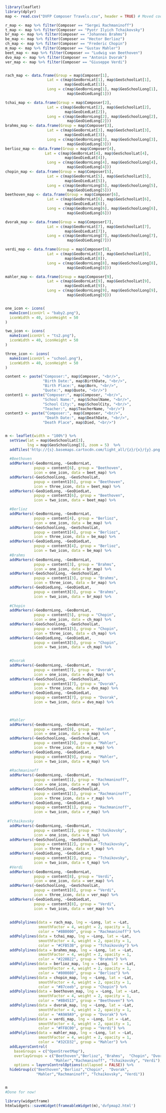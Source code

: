
```r
library(leaflet)
library(dplyr)
map <- read.csv("DVFP Composer Travels.csv", header = TRUE) # Moved coordinates slightly

r_map <- map %>% filter(Composer == "Sergei Rachmaninoff")
t_map <- map %>% filter(Composer == "Pyotr Ilyich Tchaikovsky")
br_map <- map %>% filter(Composer == "Johannes Brahms")
be_map <- map %>% filter(Composer == "Hector Berlioz")
ch_map <- map %>% filter(Composer == "Frederic Chopin")
m_map <- map %>% filter(Composer == "Gustav Mahler")
beet_map <- map %>% filter(Composer == "Ludwig van Beethoven")
dvo_map <- map %>% filter(Composer == "Antonin Dvorak")
ver_map <- map %>% filter(Composer == "Giuseppe Verdi")


rach_map <- data.frame(Group = map$Composer[1],
                   Lat = c(map$GeoBornLat[1], map$GeoSchoolLat[1],
                           map$GeoDiedLat[1]),
                   Long = c(map$GeoBornLong[1], map$GeoSchoolLong[1], 
                            map$GeoDiedLong[1]))

tchai_map <- data.frame(Group = map$Composer[2],
                   Lat = c(map$GeoBornLat[2], map$GeoSchoolLat[2],
                           map$GeoDiedLat[2]),
                   Long = c(map$GeoBornLong[2], map$GeoSchoolLong[2], 
                            map$GeoDiedLong[2]))
brahms_map <- data.frame(Group = map$Composer[3],
                   Lat = c(map$GeoBornLat[3], map$GeoSchoolLat[3],
                           map$GeoDiedLat[3]),
                   Long = c(map$GeoBornLong[3], map$GeoSchoolLong[3], 
                            map$GeoDiedLong[3]))
berlioz_map <- data.frame(Group = map$Composer[4],
                  Lat = c(map$GeoBornLat[4], map$GeoSchoolLat[4],
                           map$GeoDiedLat[4]),
                   Long = c(map$GeoBornLong[4], map$GeoSchoolLong[4], 
                            map$GeoDiedLong[4]))
chopin_map <- data.frame(Group = map$Composer[5],
                   Lat = c(map$GeoBornLat[5], map$GeoSchoolLat[5],
                           map$GeoDiedLat[5]),
                   Long = c(map$GeoBornLong[5], map$GeoSchoolLong[5], 
                            map$GeoDiedLong[5]))
beethoven_map <- data.frame(Group = map$Composer[6],
                   Lat = c(map$GeoBornLat[6], map$GeoSchoolLat[6],
                           map$GeoDiedLat[6]),
                   Long = c(map$GeoBornLong[6], map$GeoSchoolLong[6], 
                            map$GeoDiedLong[6]))

dvorak_map <- data.frame(Group = map$Composer[7],
                   Lat = c(map$GeoBornLat[7], map$GeoSchoolLat[7],
                           map$GeoDiedLat[7]),
                   Long = c(map$GeoBornLong[7], map$GeoSchoolLong[7], 
                            map$GeoDiedLong[7]))

verdi_map <- data.frame(Group = map$Composer[8],
                   Lat = c(map$GeoBornLat[8], map$GeoSchoolLat[8],
                           map$GeoDiedLat[8]),
                   Long = c(map$GeoBornLong[8], map$GeoSchoolLong[8], 
                            map$GeoDiedLong[8]))

mahler_map <- data.frame(Group = map$Composer[9],
                   Lat = c(map$GeoBornLat[9], map$GeoSchoolLat[9],
                           map$GeoDiedLat[9]),
                   Long = c(map$GeoBornLong[9], map$GeoSchoolLong[9], 
                            map$GeoDiedLong[9]))


one_icon <- icons(
  makeIcon(iconUrl = "baby2.png"),
  iconWidth = 40, iconHeight = 50
)

two_icon <- icons(
  makeIcon(iconUrl = "ts2.png"),
  iconWidth = 40, iconHeight = 50
)

three_icon <- icons(
  makeIcon(iconUrl = "school.png"),
  iconWidth = 40, iconHeight = 50
)

content <- paste("Composer:", map$Composer, "<br/>",
                 "Birth Date:", map$BirthDate, "<br/>",
                 "Birth Place:", map$Born, "<br/>",
                 "Quote:", map$Quote, "<br/>")
content1 <- paste("Composer:", map$Composer, "<br/>",
                 "School Name:", map$SchoolName, "<br/>",
                 "School City:", map$SchoolCity, "<br/>",
                 "Teacher:", map$TeacherName, "<br/>")
content3 <- paste("Composer:", map$Composer, "<br/>",
                  "Death Date:", map$DeathDate, "<br/>",
                 "Death Place", map$Died, "<br/>")


m <- leaflet(width = "100%") %>% 
  setView(lat = map$GeoSchoolLat[3],
          lng = map$GeoSchoolLong[3], zoom = 5)  %>%
  addTiles('http://{s}.basemaps.cartocdn.com/light_all/{z}/{x}/{y}.png') %>% 
  
  #Beethoven
  addMarkers(~GeoBornLong, ~GeoBornLat,
             popup = content[6], group = "Beethoven", 
             icon = one_icon, data = beet_map) %>% 
  addMarkers(~GeoSchoolLong, ~GeoSchoolLat,
             popup = content1[6], group = "Beethoven", 
             icon = three_icon, data = beet_map) %>% 
  addMarkers(~GeoDiedLong, ~GeoDiedLat,
             popup = content3[6], group = "Beethoven", 
             icon = two_icon, data = beet_map) %>% 

  #Berlioz
  addMarkers(~GeoBornLong, ~GeoBornLat,
             popup = content[4], group = "Berlioz", 
             icon = one_icon, data = be_map) %>% 
  addMarkers(~GeoSchoolLong, ~GeoSchoolLat,
             popup = content1[4], group = "Berlioz", 
             icon = three_icon, data = be_map) %>% 
  addMarkers(~GeoDiedLong, ~GeoDiedLat,
             popup = content3[4], group = "Berlioz", 
             icon = two_icon, data = be_map) %>%     
  #Brahms 
  addMarkers(~GeoBornLong, ~GeoBornLat,
             popup = content[3], group = "Brahms", 
             icon = one_icon, data = br_map) %>% 
  addMarkers(~GeoSchoolLong, ~GeoSchoolLat,
             popup = content1[3], group = "Brahms", 
             icon = three_icon, data = br_map) %>% 
  addMarkers(~GeoDiedLong, ~GeoDiedLat,
             popup = content3[3], group = "Brahms", 
             icon = two_icon, data = br_map) %>% 
  
  #Chopin
  addMarkers(~GeoBornLong, ~GeoBornLat,
             popup = content[5], group = "Chopin", 
             icon = one_icon, data = ch_map) %>% 
  addMarkers(~GeoSchoolLong, ~GeoSchoolLat,
             popup = content1[5], group = "Chopin", 
             icon = three_icon, data = ch_map) %>% 
  addMarkers(~GeoDiedLong, ~GeoDiedLat,
             popup = content3[5], group = "Chopin", 
             icon = two_icon, data = ch_map) %>% 
  

  #Dvorak
  addMarkers(~GeoBornLong, ~GeoBornLat,
             popup = content[7], group = "Dvorak", 
             icon = one_icon, data = dvo_map) %>% 
  addMarkers(~GeoSchoolLong, ~GeoSchoolLat,
             popup = content1[7], group = "Dvorak", 
             icon = three_icon, data = dvo_map) %>% 
  addMarkers(~GeoDiedLong, ~GeoDiedLat,
             popup = content3[7], group = "Dvorak", 
             icon = two_icon, data = dvo_map) %>%


  
  #Mahler
  addMarkers(~GeoBornLong, ~GeoBornLat,
             popup = content[9], group = "Mahler", 
             icon = one_icon, data = m_map) %>% 
  addMarkers(~GeoSchoolLong, ~GeoSchoolLat,
             popup = content1[9], group = "Mahler", 
             icon = three_icon, data = m_map) %>% 
  addMarkers(~GeoDiedLong, ~GeoDiedLat,
             popup = content3[9], group = "Mahler", 
             icon = two_icon, data = m_map) %>% 
  
  #Rachmaninoff
  addMarkers(~GeoBornLong, ~GeoBornLat,
             popup = content[1], group = "Rachmaninoff", 
             icon = one_icon, data = r_map) %>% 
  addMarkers(~GeoSchoolLong, ~GeoSchoolLat,
             popup = content1[1], group = "Rachmaninoff", 
             icon = three_icon, data = r_map) %>% 
  addMarkers(~GeoDiedLong, ~GeoDiedLat,
             popup = content3[1], group = "Rachmaninoff", 
             icon = two_icon, data = r_map) %>%
  
 #Tchaikovsky
  addMarkers(~GeoBornLong, ~GeoBornLat,
             popup = content[2], group = "Tchaikovsky", 
             icon = one_icon, data = t_map) %>% 
  addMarkers(~GeoSchoolLong, ~GeoSchoolLat,
             popup = content1[2], group = "Tchaikovsky", 
             icon = three_icon, data = t_map) %>% 
  addMarkers(~GeoDiedLong, ~GeoDiedLat,
             popup = content3[2], group = "Tchaikovsky", 
             icon = two_icon, data = t_map) %>%
  #Verdi  
  addMarkers(~GeoBornLong, ~GeoBornLat,
             popup = content[8], group = "Verdi", 
             icon = one_icon, data = ver_map) %>% 
  addMarkers(~GeoSchoolLong, ~GeoSchoolLat,
             popup = content1[8], group = "Verdi", 
             icon = three_icon, data = ver_map) %>% 
  addMarkers(~GeoDiedLong, ~GeoDiedLat,
             popup = content3[8], group = "Verdi", 
             icon = two_icon, data = ver_map) %>%    
  
    
  addPolylines(data = rach_map, lng = ~Long, lat = ~Lat,
               smoothFactor = 4, weight = 2, opacity = 1,
               color = "#8B0000", group = "Rachmaninoff") %>%
  addPolylines(data = tchai_map, lng = ~Long, lat = ~Lat,
               smoothFactor = 4, weight = 2, opacity = 1,
               color = "#CFB53B", group = "Tchaikovsky") %>%
  addPolylines(data = brahms_map, lng = ~Long, lat = ~Lat,
               smoothFactor = 4, weight = 2, opacity = 1,
               color = "#228B22", group = "Brahms") %>%
  addPolylines(data = berlioz_map, lng = ~Long, lat = ~Lat,
               smoothFactor = 4, weight = 2, opacity = 1,
               color = "#800080", group = "Berlioz") %>%
  addPolylines(data = chopin_map, lng = ~Long, lat = ~Lat,
               smoothFactor = 4, weight = 2, opacity = 1,
               color = "#87ceeb", group = "Chopin") %>%
  addPolylines(data = beethoven_map, lng = ~Long, lat = ~Lat,
               smoothFactor = 4, weight = 2, opacity = 1,
               color = "#8B4513", group = "Beethoven") %>%
  addPolylines(data = dvorak_map, lng = ~Long, lat = ~Lat,
               smoothFactor = 4, weight = 2, opacity = 1, 
               color = "#A9A9A9", group = "Dvorak") %>%
  addPolylines(data = verdi_map, lng = ~Long, lat = ~Lat,
               smoothFactor = 4, weight = 2, opacity = 1,
               color = "#FF8C00", group = "Verdi") %>%  
  addPolylines(data = mahler_map, lng = ~Long, lat = ~Lat,
               smoothFactor = 4, weight = 2, opacity = 1,
               color = "#32CD32", group = "Mahler") %>%  
  addLayersControl(
    baseGroups = c("OpenStreetMap"),
    overlayGroups = c("Beethoven","Berlioz", "Brahms",  "Chopin", "Dvorak",
                      "Mahler","Rachmaninoff", "Tchaikovsky", "Verdi"),
    options = layersControlOptions(collapsed = FALSE)) %>%
  hideGroup(c("Beethoven","Berlioz","Chopin",  "Dvorak",
              "Mahler","Rachmaninoff", "Tchaikovsky", "Verdi"))


m
#Done for now!

library(widgetframe)
htmlwidgets::saveWidget(frameableWidget(m),'dvfpmap2.html')

```
